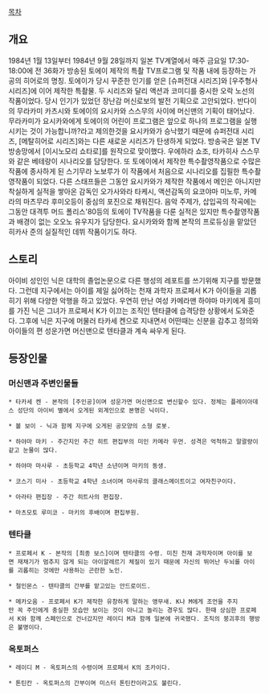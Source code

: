 [[목차]]
== 개요 ==
1984년 1월 13일부터 1984년 9월 28일까지 일본 TV계열에서 매주 금요일 17:30-18:00에 전 36화가 방송된 토에이 제작의 특촬 TV프로그램 및 작품 내에 등장하는 가공의 히어로의 명칭. 토에이가 당시 꾸준한 인기를 얻은 [슈퍼전대 시리즈]와 [우주형사 시리즈]에 이어 제작한 특촬물. 두 시리즈와 달리 액션과 코미디를 중시한 오락 노선의 작품이었다. 당시 인기가 있었던 장난감 머신로보의 발전 기획으로 고안되었다. 반다이의 무라카미 카츠시와 토에이의 요시카와 스스무의 사이에 머신맨의 기획이 태어났다. 무라카미가 요시카와에게 토에이의 어린이 프로그램은 앞으로 하나의 프로그램을 실행시키는 것이 가능합니까?라고 제의한것을 요시카와가 승낙했기 때문에 슈퍼전대 시리즈, [메탈히어로 시리즈]와는 다른 새로운 시리즈가 탄생하게 되었다. 방송국은 일본 TV방송망에서 [이시노모리 쇼타로]를 원작으로 맞이했다. 우에하라 쇼조, 타카히사 스스무와 같은 베테랑이 시나리오를 담당한다. 또 토에이에서 제작한 특수촬영작품으로 수많은 작품에 종사하게 된 스기무라 노보루가 이 작품에서 처음으로 시나리오를 집필한 특수촬영작품이 되었다. 다른 스태프들은 그동안 요시카와가 제작한 작품에서 메인은 아니지만 착실하게 실적을 쌓아온 감독인 오가사와라 타케시, 액션감독의 요코야마 미노루, 카메라의 마츠무라 후미오등이 중심의 포진으로 채워진다. 음악 주제가, 삽입곡의 작곡에는 그동안 대격투 머드 폴리스'80등의 토에이 TV작품을 다룬 실적은 있지만 특수촬영작품과 배경이 없는 오오노 유우지가 담당한다. 요시카와와 함께 본작의 프로듀싱을 맡았던 히카사 준의 실질적인 데뷔 작품이기도 하다.

== 스토리 ==
아이비 성인인 닉은 대학의 졸업논문으로 다른 행성의 레포트를 쓰기위해 지구를 방문했다. 그런데 지구에서는 아이를 제일 싫어하는 천재 과학자 프로페서 K가 아이들을 괴롭히기 위해 다양한 악행을 하고 있었다. 우연히 만난 여성 카메라맨 하야마 마키에게 흥미를 가진 닉은 그녀가 프로페서 K가 이끄는 조직인 텐타클에 습격당한 상황에서 도와준다. 그후에 닉은 지구에 머물러 타카세 켄으로 지내면서 어떤때는 신분을 감추고 정의와 아이들의 편 성운가면 머신맨으로 텐타클과 계속 싸우게 된다.

== 등장인물 ==
=== 머신맨과 주변인물들 ===
 * 타카세 켄 - 본작의 [주인공]이며 성운가면 머신맨으로 변신할수 있다. 정체는 플레이아데스 성단의 아이비 별에서 오게된 외계인으로 본명은 닉이다.

 * 볼 보이 - 닉과 함께 지구에 오게된 공모양의 소형 로봇. 

 * 하야마 마키 - 주간지인 주간 히트 편집부의 미인 카메라 우먼. 성격은 억척하고 말괄량이같고 눈물이 많다.

 * 하야마 마사루 - 초등학교 4학년 소년이며 마키의 동생.  

 * 코스기 미사 - 초등학교 4학년 소녀이며 마사루의 클래스메이트이고 여자친구이다.

 * 아라타 편집장 - 주간 히트사의 편집장.

 * 마츠모토 루미코 - 마키의 후배이며 편집부원. 

=== 텐타클 ===
 * 프로페서 K - 본작의 [최종 보스]이며 텐타클의 수령. 미친 천재 과학자이며 아이를 보면 재채기가 멈추지 않게 되는 아이알레르기 체질이 있기 때문에 자신의 뛰어난 두뇌를 아이를 괴롭히는 것에만 사용하는 곤란한 노인. 

 * 철인몬스 - 텐타클의 간부를 맡고있는 안드로이드.

 * 메카오움 - 프로페서 K가 제작한 유창하게 말하는 앵​​무새. K나 M에게 조언을 주지만 꼭 주인에게 충실한 모습만 보이는 것이 아니고 놀리는 경우도 많다. 한때 상심한 프로페서 K와 함께 스페인으로 건너갔지만 레이디 M과 함께 일본에 귀국했다. 조직의 붕괴후의 행방은 불명이다.

=== 옥토퍼스 ===
 * 레이디 M - 옥토퍼스의 수령이며 프로페서 K의 조카이다.

 * 톤틴칸 - 옥토퍼스의 간부이며 미스터 톤틴칸이라고도 불린다.
